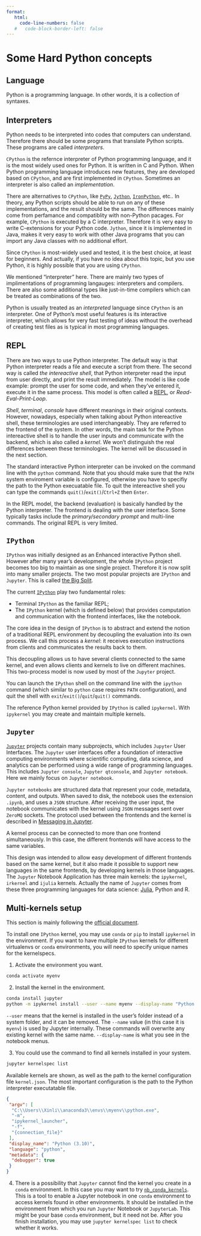 ```yaml
---
format:
   html:
     code-line-numbers: false
   #   code-block-border-left: false 
---
```



# Some Hard Python concepts

## Language

Python is a programming language. In other words, it is a collection of syntaxes.

## Interpreters

Python needs to be interpreted into codes that computers can understand. Therefore there should be some programs that translate Python scripts. These programs are called *interpreters*.

`CPython` is the refernce interpreter of Python programming language, and it is the most widely used ones for Python. It is written in C and Python. When Python programming language introduces new features, they are developed based on `CPython`, and are first implemented in `CPython`. Sometimes an interpreter is also called an *implementation*.

There are alternatives to `CPython`, like [`PyPy`](https://www.pypy.org/), [`Jython`](https://www.jython.org/), [`IronPython`](https://ironpython.net/), etc.. In theory, any Python scripts should be able to run on any of these implementations, and the result should be the same. The differences mainly come from perfamance and compatiblity with non-Python pacages. For example, `CPython` is executed by a C interpreter. Therefore it is very easy to write C-extensions for your Python code. `Jython`, since it is implemented in Java, makes it very easy to work with other Java programs that you can import any Java classes with no additional effort.

Since `CPython` is most-widely used and tested, it is the best choice, at least for beginners. And actually, if you have no idea about this topic, but you use Python, it is highly possible that you are using `CPython`.


::: {.callout-note collapse="true"}
We mentioned "interpreter" here. There are mainly two types of implimentations of programming langauges: interpreters and compilers. There are also some additional types like just-in-time compilers which can be treated as combinations of the two. 

Python is usually treated as an *interpreted* language since `CPython` is an interpreter. One of Python's most useful features is its interactive interpreter, which allows for very fast testing of ideas without the overhead of creating test files as is typical in most programming languages.
:::


## REPL 
There are two ways to use Python interpreter. The default way is that Python interpreter reads a file and execute a script from there. The second way is called *the intereactive shell*, that Python interpreter read the input from user directly, and print the result immediately. The model is like code example: prompt the user for some code, and when they’ve entered it, execute it in the same process. This model is often called a [REPL](https://en.wikipedia.org/wiki/Read%E2%80%93eval%E2%80%93print_loop), or *Read-Eval-Print-Loop*.



*Shell*, *terminal*, *console* have different meanings in their original contexts. However, nowadays, especially when talking about Python intereactive shell, these terminologies are used interchangeably. They are referred to the frontend of the system. In other words, the main task for the Python intereactive shell is to handle the user inputs and communicate with the backend, which is also called a *kernel*. We won't distinguish the real differences between these terminologies. The kernel will be discussed in the next section.


The standard interactive Python interpreter can be invoked on the command line with the `python` command. Note that you should make sure that the `PATH` system enviroment variable is configured, otherwise you have to specifiy the path to the Python execuatable file. To quit the intereactive shell you can type the commands `quit()`/`exit()`/`Ctrl+Z` then `Enter`.


::: {.callout-note}
In the REPL model, the backend (evaluation) is basically handled by the Python interpreter. The frontend is dealing with the user interface. Some typically tasks include the *primary/secondary prompt* and multi-line commands. The original REPL is very limited.
:::

## `IPython`
`IPython` was initially designed as an Enhanced interactive Python shell. However after many year's development, the whole `IPython` project becomes too big to maintain as one single project. Therefore it is now split into many smaller projects. The two most popular projects are `IPython` and `Jupyter`. This is called [the Big Split](https://blog.jupyter.org/the-big-split-9d7b88a031a7).

The current [`IPython`](https://ipython.readthedocs.io/en/stable/overview.html) play two fundamental roles:

- Terminal `IPython` as the familiar REPL;
- The `IPython` kernel (which is defined below) that provides computation and communication with the frontend interfaces, like the notebook.

The core idea in the design of `IPython` is to abstract and extend the notion of a traditional REPL environment by decoupling the evaluation into its own process. We call this process a *kernel*: it receives execution instructions from clients and communicates the results back to them.

This decoupling allows us to have several clients connected to the same kernel, and even allows clients and kernels to live on different machines. This two-process model is now used by most of the `Jupyter` project.

You can launch the `IPython` shell on the command line with the `ipython` command (which similar to `python` case requires `PATH` configuration), and quit the shell with `exit`/`exit()`/`quit`/`quit()` commands.

The reference Python kernel provided by `IPython` is called `ipykernel`. With `ipykernel` you may create and maintain multiple kernels. 


## `Jupyter`
[`Jupyter`](https://docs.jupyter.org/en/latest/projects/architecture/content-architecture.html) projects contain many subprojects, which includes `Jupyter` User Interfaces. The `Jupyter` user interfaces offer a foundation of interactive computing environments where scientific computing, data science, and analytics can be performed using a wide range of programming languages. This includes `Jupyter console`, `Jupyter qtconsole`, and `Jupyter notebook`. Here we mainly focus on `Jupyter notebook`.


`Jupyter notebooks` are structured data that represent your code, metadata, content, and outputs. When saved to disk, the notebook uses the extension `.ipynb`, and uses a `JSON` structure. After receiving the user input, the notebook communicates with the kernel using `JSON` messages sent over `ZeroMQ` sockets. The protocol used between the frontends and the kernel is described in [Messaging in Jupyter](https://jupyter-client.readthedocs.io/en/latest/messaging.html#messaging).

A kernel process can be connected to more than one frontend simultaneously. In this case, the different frontends will have access to the same variables.

This design was intended to allow easy development of different frontends based on the same kernel, but it also made it possible to support new languages in the same frontends, by developing kernels in those languages. The `Jupyter` Notebook Application has three main kernels: the `ipykernel`, `irkernel` and `ijulia` kernels. Actually the name of `Jupyter` comes from these three programming languages for data science: [Julia](https://julialang.org/), Python and R.




## Multi-kernels setup
This section is mainly following the [official document](https://ipython.readthedocs.io/en/stable/install/kernel_install.html).

To install one `IPython` kernel, you may use `conda` or `pip` to install `ipykernel` in the environment. If you want to have multiple `IPython` kernels for different virtualenvs or `conda` environments, you will need to specify unique names for the kernelspecs.

1. Activate the environment you want.

```.bash
conda activate myenv
```

2. Install the kernel in the environment.

```.bash
conda install jupyter
python -m ipykernel install --user --name myenv --display-name "Python (myenv)"
```
`--user` means that the kernel is installed in the user's folder instead of a system folder, and it can be removed. The `--name` value (in this case it is `myenv`) is used by Jupyter internally. These commands will overwrite any existing kernel with the same name. `--display-name` is what you see in the notebook menus.


3. You could use the command to find all kernels installed in your system.


```.bash
jupyter kernelspec list
```
Available kernels are shown, as well as the path to the kernel configuration file `kernel.json`. The most important configuration is the path to the Python interpreter executatable file.


```.json
{
 "argv": [
  "C:\\Users\\Xinli\\anaconda3\\envs\\myenv\\python.exe",
  "-m",
  "ipykernel_launcher",
  "-f",
  "{connection_file}"
 ],
 "display_name": "Python (3.10)",
 "language": "python",
 "metadata": {
  "debugger": true
 }
}
```

4. There is a possibility that `Jupyter` cannot find the kernel you create in a `conda` environment. In this case you may want to try [`nb_conda_kernels`](https://github.com/Anaconda-Platform/nb_conda_kernels/). This is a tool to enable a Jupyter notebook in one `conda` environment to access kernels found in other environments. It should be installed in the environment from which you run `Jupyter` Notebook or `JupyterLab`. This might be your base `conda` environment, but it need not be. After you finish installation, you may use `jupyter kernelspec list` to check whether it works.

